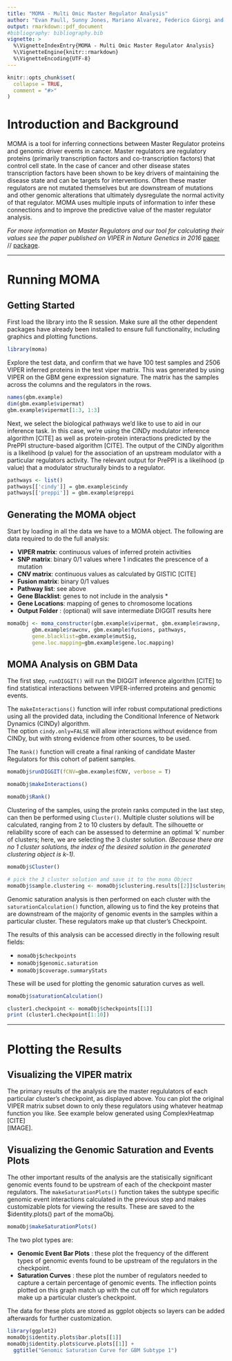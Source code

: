 ```yaml
---
title: "MOMA - Multi Omic Master Regulator Analysis"
author: "Evan Paull, Sunny Jones, Mariano Alvarez, Federico Giorgi and Andrea Califano"
output: rmarkdown::pdf_document
#bibliography: bibliography.bib
vignette: >
  %\VignetteIndexEntry{MOMA - Multi Omic Master Regulator Analysis}
  %\VignetteEngine{knitr::rmarkdown}
  %\VignetteEncoding{UTF-8}
---
```


```r
knitr::opts_chunk$set(
  collapse = TRUE,
  comment = "#>"
)
```

# Introduction and Background

MOMA is a tool for inferring connections between Master Regulator proteins and 
genomic driver events in cancer. Master regulators are regulatory proteins 
(primarily transcription factors and co-transcription factors) that control cell
state. In the case of cancer and other disease states transcription factors have 
been shown to be key drivers of maintaining the disease state and can be targets 
for interventions. Often these master regulators are not mutated themselves but 
are downstream of mutations and other genomic alterations that ultimately 
dysregulate the normal activity of that regulator. MOMA uses multiple inputs of 
information to infer these connections and to improve the predictive value of 
the master regulator analysis.  



*For more information on Master Regulators and our tool for calculating their values see the paper published on VIPER in Nature Genetics in 2016* 
[paper](10.1038/ng.3593) // [package](10.18129/B9.bioc.viper).

*** 

# Running MOMA

## Getting Started

First load the library into the R session. Make sure all the other dependent 
packages have already been installed to ensure full functionality, including 
graphics and plotting functions.  


```r
library(moma)
```


Explore the test data, and confirm that we have 100 test samples and 2506 VIPER 
inferred proteins in the test viper matrix. This was generated by using VIPER on 
the GBM gene expression signature. The matrix has the samples across the columns 
and the regulators in the rows.  


```r
names(gbm.example)
dim(gbm.example$vipermat)
gbm.example$vipermat[1:3, 1:3]
```

Next, we select the biological pathways we'd like to use to aid in our inference 
task. In this case, we're using the CINDy modulator inference algorithm [CITE] 
as well as protein-protein interactions predicted by the PrePPI structure-based 
algorithm [CITE]. The output of the CINDy algorithm is a likelihood (p value) for
the association of an upstream modulator with a particular regulators activity. 
The relevant output for PrePPI is a likelihood (p value) that a modulator 
structurally binds to a regulator.  

```r
pathways <- list()
pathways[['cindy']] = gbm.example$cindy
pathways[['preppi']] = gbm.example$preppi
```

## Generating the **MOMA** object

Start by loading in all the data we have to a MOMA object. The following are data required 
to do the full analysis:

- **VIPER matrix**: continuous values of inferred protein activities
- **SNP matrix**: binary 0/1 values where 1 indicates the prescence of a mutation
- **CNV matrix**: continuous values as calculated by GISTIC [CITE]
- **Fusion matrix**: binary 0/1 values 
- **Pathway list**: see above
- **Gene Blacklist**: genes to not include in the analysis *
- **Gene Locations**: mapping of genes to chromosome locations
- **Output Folder** : (optional) will save intermediate DIGGIT results here

```r
momaObj <- moma_constructor(gbm.example$vipermat, gbm.example$rawsnp,
        gbm.example$rawcnv, gbm.example$fusions, pathways,
        gene.blacklist=gbm.example$mutSig,
        gene.loc.mapping=gbm.example$gene.loc.mapping)
```

## MOMA Analysis on GBM Data

The first step, `runDIGGIT()`  will run the DIGGIT inference algorithm [CITE] to
find statistical interactions between VIPER-inferred proteins and genomic events.  

The `makeInteractions()` function will infer robust computational predictions
using all the provided data, including the Conditional Inference of Network Dynamics 
(CINDy) algorithm.  
The option `cindy.only=FALSE` will allow interactions without evidence from CINDy,
but with strong evidence from other sources, to be used.  

The `Rank()` function will create a final ranking of candidate Master Regulators
for this cohort of patient samples.

```r
momaObj$runDIGGIT(fCNV=gbm.example$fCNV, verbose = T)

momaObj$makeInteractions()

momaObj$Rank()
```

Clustering of the samples, using the protein ranks computed in the last step, 
can then be performed using `Cluster()`. Multiple cluster solutions will be 
calculated, ranging from 2 to 10 clusters by default. The silhouette or 
reliability score of each can be assessed to determine an optimal 'k' number of 
clusters; here, we are selecting the 3 cluster solution. 
*(Because there are no 1 cluster solutions, the index of the desired solution 
in the generated clustering object is k-1).* 

```r
momaObj$Cluster()

# pick the 3 cluster solution and save it to the moma Object
momaObj$sample.clustering <- momaObj$clustering.results[[2]]$clustering
```

  
Genomic saturation analysis is then performed on each cluster with the 
`saturationCalculation()` function, allowing us to find the key proteins that are 
downstream of the majority of genomic events in the samples within a particular 
cluster. These regulators make up that cluster's Checkpoint.  

The results of this analysis can be accessed directly in the following result 
fields:  
  
  - `momaObj$checkpoints` 
  - `momaObj$genomic.saturation`
  - `momaObj$coverage.summaryStats` 
  
These will be used for plotting the genomic saturation curves as well.
  
```r
momaObj$saturationCalculation()
```

```r
cluster1.checkpoint <- momaObj$checkpoints[[1]]
print (cluster1.checkpoint[1:10])
```

***

# Plotting the Results

## Visualizing the VIPER matrix  

The primary results of the analysis are the master regululators of each particular
cluster's checkpoint, as displayed above. You can plot the original VIPER matrix 
subset down to only these regulators using whatever heatmap function you like. 
See example below generated using ComplexHeatmap [CITE]  
[IMAGE].

## Visualizing the Genomic Saturation and Events Plots

The other important results of the analysis are the statisically significant
genomic events found to be upstream of each of the checkpoint master regulators. 
The `makeSaturationPlots()` function takes the subtype specific genomic event interactions
calculated in the previous step and makes customizable plots for viewing the results. These
are saved to the $identity.plots() part of the momaObj.

```r
momaObj$makeSaturationPlots()
```


The two plot types are: 

- **Genomic Event Bar Plots** : these plot the frequency of the different types of 
genomic events found to be upstream of the regulators in the checkpoint.  
- **Saturation Curves** : these plot the number of regulators needed to capture
a certain percentage of genomic events. The inflection points plotted on
this graph match up with the cut off for which regulators make up a particular
cluster's checkpoint.   

The data for these plots are stored as ggplot objects so layers can be added afterwards
for further customization.

```r
library(ggplot2)
momaObj$identity.plots$bar.plots[[1]]
momaObj$identity.plots$curve.plots[[1]] + 
  ggtitle("Genomic Saturation Curve for GBM Subtype 1")
  
```









